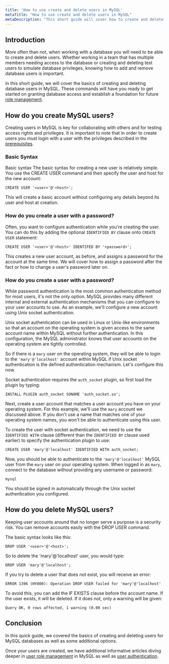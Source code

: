 ```yaml
---
title: 'How to use create and delete users in MySQL'
metaTitle: "How to use create and delete users in MySQL"
metaDescription: "This short guide will cover how to create and delete users in MySQL."
---
```



## Introduction

More often than not, when working with a database you will need to be able to create and delete users. Whether working in a team that has multiple members needing access to the database or creating and deleting test users to simulate database privileges, knowing how to add and remove database users is important.

In this short guide, we will cover the basics of creating and deleting database users in MySQL. These commands will have you ready to get started on granting database access and establish a foundation for future [role management](https://www.prisma.io/dataguide/mysql/authentication-and-authorization/role-management).

## How do you create MySQL users?
Creating users in MySQL is key for collaborating with others  and for testing access rights and privileges. It is important to note that in order to create users you must login with a user with the privileges described in the [prerequisites](https://www.prisma.io/dataguide/mysql/authentication-and-authorization/user-management-and-authentication#prerequisites).

### Basic Syntax
Basic syntax
The basic syntax for creating a new user is relatively simple. You use the CREATE USER command and then specify the user and host for the new account:

```
CREATE USER '<user>'@'<host>';
```

This will create a basic account without configuring any details beyond its user and host at creation.

### How do you create a user with a password?
Often, you want to configure authentication while you're creating the user. You can do this by adding the optional `IDENTIFIED BY` clause onto `CREATE USER` statement:

```
CREATE USER '<user>'@'<host>' IDENTIFED BY '<password>';
```

This creates a new user account, as before, and assigns a password for the account at the same time. We will cover how to assign a password after the fact or how to change a user's password later on.

### How do you create a user with a password?

While password authentication is the most common authentication method for most users, it's not the only option. MySQL provides many different internal and external authentication mechanisms that you can configure to your user accounts to use. As an example, we'll configure a new account using Unix socket authentication.

Unix socket authentication can be used in Linux or Unix-like environments so that an account on the operating system is given access to the same account name within MySQL without further authentication. In this configuration, the MySQL administrator knows that user accounts on the operating system are tightly controlled.

So if there is a `mary` user on the operating system, they will be able to login to the `'mary'@'localhost'` account within MySQL if Unix socket authentication is the defined authentication mechanism. Let's configure this now.

Socket authentication requires the `auth_socket` plugin, so first load the plugin by typing:

```
INSTALL PLUGIN auth_socket SONAME 'auth_socket.so';
```

Next, create a user account that matches a user account you have on your operating system. For this example, we'll use the `mary` account we discussed above. If you don't use a name that matches one of your operating system names, you won't be able to authenticate using this user.

To create the user with socket authentication, we need to use the `IDENTIFIED WITH` clause (different than the `IDENTIFIED BY` clause used earlier) to specify the authentication plugin to use:

```
CREATE USER 'mary'@'localhost' IDENTIFIED WITH auth_socket;
```

Now, you should be able to authenticate to the `'mary'@'localhost'` MySQL user from the `mary` user on your operating system. When logged in as `mary`, connect to the database without providing any username or password:

```
mysql
```
You should be signed in automatically through the Unix socket authentication you configured.

## How do you delete MySQL users?

Keeping user accounts around that no longer serve a purpose is a security risk. You can remove accounts easily with the DROP USER command.

The basic syntax looks like this:
```
DROP USER '<user>'@'<host>';
```
So to delete the 'mary'@'localhost' user, you would type:

```
DROP USER 'mary'@'localhost';
```
If you try to delete a user that does not exist, you will receive an error:

```
ERROR 1396 (HY000): Operation DROP USER failed for 'mary'@'localhost'
```
To avoid this, you can add the IF EXISTS clause before the account name. If the user exists, it will be deleted. If it does not, only a warning will be given:

```
Query OK, 0 rows affected, 1 warning (0.00 sec)
```

## Conclusion

In this quick guide, we covered the basics of creating and deleting users for MySQL databases as well as some additional options. 

Once your users are created, we have additional informative articles diving deeper in [user role management](https://www.prisma.io/dataguide/mysql/authentication-and-authorization/role-management) in MySQL as well as [user authentication](https://www.prisma.io/dataguide/mysql/authentication-and-authorization/intro-to-authn-and-authz).